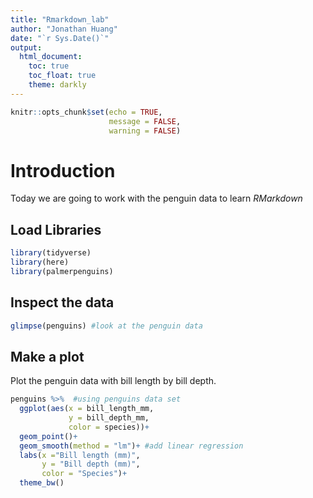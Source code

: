 ```yaml
---
title: "Rmarkdown_lab"
author: "Jonathan Huang"
date: "`r Sys.Date()`"
output: 
  html_document:
    toc: true 
    toc_float: true
    theme: darkly
---
```


```r
knitr::opts_chunk$set(echo = TRUE,
                      message = FALSE,
                      warning = FALSE)
```

# Introduction

Today we are going to work with the penguin data to learn *RMarkdown*

## Load Libraries

```r
library(tidyverse)
library(here)
library(palmerpenguins)
```

## Inspect the data

```r
glimpse(penguins) #look at the penguin data
```

## Make a plot

Plot the penguin data with bill length by bill depth. 

```r
penguins %>%  #using penguins data set
  ggplot(aes(x = bill_length_mm,
             y = bill_depth_mm,
             color = species))+
  geom_point()+
  geom_smooth(method = "lm")+ #add linear regression
  labs(x ="Bill length (mm)",
       y = "Bill depth (mm)",
       color = "Species")+
  theme_bw()
```
